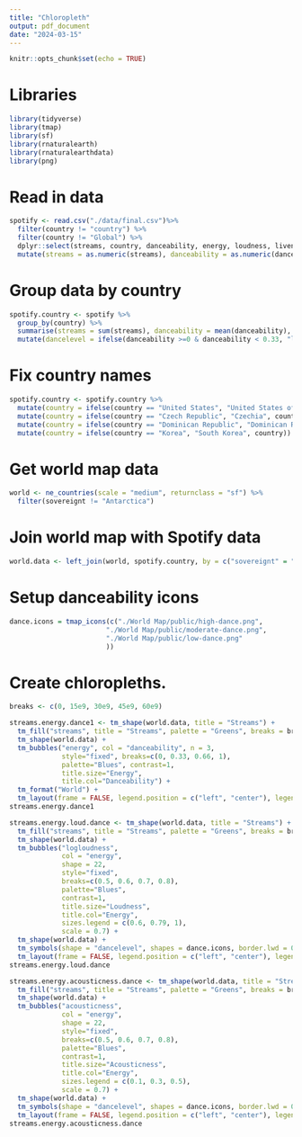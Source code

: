 ```yaml
---
title: "Chloropleth"
output: pdf_document
date: "2024-03-15"
---
```


```r
knitr::opts_chunk$set(echo = TRUE)
```

# Libraries

```r
library(tidyverse)
library(tmap)
library(sf)
library(rnaturalearth)
library(rnaturalearthdata)
library(png)
```

# Read in data

```r
spotify <- read.csv("./data/final.csv")%>% 
  filter(country != "country") %>% 
  filter(country != "Global") %>% 
  dplyr::select(streams, country, danceability, energy, loudness, liveness, acousticness, speechiness) %>% 
  mutate(streams = as.numeric(streams), danceability = as.numeric(danceability), energy = as.numeric(energy), loudness = as.numeric(loudness), liveness = as.numeric(liveness), acousticness = as.numeric(acousticness), speechiness = as.numeric(speechiness))
```

# Group data by country

```r
spotify.country <- spotify %>% 
  group_by(country) %>% 
  summarise(streams = sum(streams), danceability = mean(danceability), energy = mean(energy), loudness = mean(loudness), liveness = mean(liveness), acousticness = mean(acousticness), speechiness = mean(speechiness)) %>% 
  mutate(dancelevel = ifelse(danceability >=0 & danceability < 0.33, "low", ifelse(danceability >= 0.33 & danceability < 0.66, "moderate", "high")))
```

# Fix country names

```r
spotify.country <- spotify.country %>% 
  mutate(country = ifelse(country == "United States", "United States of America", country)) %>% 
  mutate(country = ifelse(country == "Czech Republic", "Czechia", country)) %>% 
  mutate(country = ifelse(country == "Dominican Republic", "Dominican Rep.", country)) %>% 
  mutate(country = ifelse(country == "Korea", "South Korea", country))
```


# Get world map data

```r
world <- ne_countries(scale = "medium", returnclass = "sf") %>% 
  filter(sovereignt != "Antarctica")
```

# Join world map with Spotify data

```r
world.data <- left_join(world, spotify.country, by = c("sovereignt" = "country"))
```


# Setup danceability icons

```r
dance.icons = tmap_icons(c("./World Map/public/high-dance.png", 
                        "./World Map/public/moderate-dance.png",
                        "./World Map/public/low-dance.png" 
                        ))
```

# Create chloropleths.

```r
breaks <- c(0, 15e9, 30e9, 45e9, 60e9)

streams.energy.dance1 <- tm_shape(world.data, title = "Streams") +
  tm_fill("streams", title = "Streams", palette = "Greens", breaks = breaks) +
  tm_shape(world.data) +
  tm_bubbles("energy", col = "danceability", n = 3,
             style="fixed", breaks=c(0, 0.33, 0.66, 1),
             palette="Blues", contrast=1, 
             title.size="Energy", 
             title.col="Danceability") + 
  tm_format("World") + 
  tm_layout(frame = FALSE, legend.position = c("left", "center"), legend.outside = T)
streams.energy.dance1

streams.energy.loud.dance <- tm_shape(world.data, title = "Streams") +
  tm_fill("streams", title = "Streams", palette = "Greens", breaks = breaks) +
  tm_shape(world.data) +
  tm_bubbles("logloudness", 
             col = "energy",
             shape = 22,
             style="fixed", 
             breaks=c(0.5, 0.6, 0.7, 0.8),
             palette="Blues", 
             contrast=1, 
             title.size="Loudness", 
             title.col="Energy",
             sizes.legend = c(0.6, 0.79, 1),
             scale = 0.7) + 
  tm_shape(world.data) +
  tm_symbols(shape = "dancelevel", shapes = dance.icons, border.lwd = 0, alpha  = 0.1, size = 0.2, scale = 0.5, title.shape = "Danceability") +
  tm_layout(frame = FALSE, legend.position = c("left", "center"), legend.outside = T, )
streams.energy.loud.dance
```

```r
streams.energy.acousticness.dance <- tm_shape(world.data, title = "Streams") +
  tm_fill("streams", title = "Streams", palette = "Greens", breaks = breaks) +
  tm_shape(world.data) +
  tm_bubbles("acousticness", 
             col = "energy",
             shape = 22,
             style="fixed", 
             breaks=c(0.5, 0.6, 0.7, 0.8),
             palette="Blues", 
             contrast=1, 
             title.size="Acousticness", 
             title.col="Energy",
             sizes.legend = c(0.1, 0.3, 0.5),
             scale = 0.7) + 
  tm_shape(world.data) +
  tm_symbols(shape = "dancelevel", shapes = dance.icons, border.lwd = 0, alpha  = 0.1, size = 0.2, scale = 0.5, title.shape = "Danceability") +
  tm_layout(frame = FALSE, legend.position = c("left", "center"), legend.outside = T)
streams.energy.acousticness.dance
```
